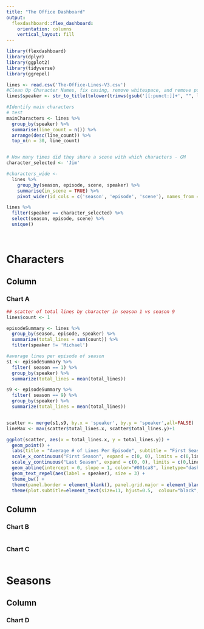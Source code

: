 ```yaml
---
title: "The Office Dashboard"
output: 
  flexdashboard::flex_dashboard:
    orientation: columns
    vertical_layout: fill
---
```


```r
library(flexdashboard)
library(dplyr)
library(ggplot2)
library(tidyverse)
library(ggrepel)

lines <- read.csv('The-Office-Lines-V3.csv')
#Clean Up Character Names, fix casing, remove whitespace, and remove punctuation
lines$speaker <- str_to_title(tolower(trimws(gsub('[[:punct:]]+', "", lines$speaker))))

#Identify main characters
# test
mainCharacters <- lines %>% 
  group_by(speaker) %>%
  summarise(line_count = n()) %>%
  arrange(desc(line_count)) %>%
  top_n(n = 30, line_count)


# How many times did they share a scene with which characters - GM
character_selected <- 'Jim'

#characters_wide <-  
  lines %>% 
    group_by(season, episode, scene, speaker) %>%
    summarise(in_scene = TRUE) %>%
    pivot_wider(id_cols = c('season', 'episode', 'scene'), names_from = speaker, values_from = in_scene, values_fill = FALSE)

lines %>%
  filter(speaker == character_selected) %>%
  select(season, episode, scene) %>% 
  unique()




```

Characters {data-icon="fa-user-friends"}
===

Column {data-width=650}
-----------------------------------------------------------------------

### Chart A

```r



## scatter of total lines by character in season 1 vs season 9
lines$count <- 1

episodeSummary <- lines %>% 
  group_by(season, episode, speaker) %>% 
  summarize(total_lines = sum(count)) %>%
  filter(speaker != 'Michael')

#average lines per episode of season
s1 <- episodeSummary %>% 
  filter( season == 1) %>%
  group_by(speaker) %>% 
  summarize(total_lines = mean(total_lines)) 

s9 <- episodeSummary %>% 
  filter( season == 9) %>% 
  group_by(speaker) %>% 
  summarize(total_lines = mean(total_lines)) 


scatter <- merge(s1,s9, by.x = 'speaker', by.y = 'speaker',all=FALSE) 
lineMax <- max(scatter$total_lines.x, scatter$total_lines.y)+1

ggplot(scatter, aes(x = total_lines.x, y = total_lines.y)) + 
  geom_point() + 
  labs(title = "Average # of Lines Per Episode", subtitle = "First Season vs Last Season", caption = "Excludes Michael since he was no longer on the show") + 
  scale_x_continuous("First Season", expand = c(0, 0), limits = c(0,lineMax)) + 
  scale_y_continuous("Last Season", expand = c(0, 0), limits = c(0,lineMax)) +
  geom_abline(intercept = 0, slope = 1, color="#001ca8", linetype="dashed", size=.4) +
  geom_text_repel(aes(label = speaker), size = 3) +
  theme_bw() + 
  theme(panel.border = element_blank(), panel.grid.major = element_blank(),panel.grid.minor =   element_blank(), axis.line = element_line(colour = "black")) +      theme(plot.title=element_text(size=18, hjust=.5, face="bold", colour="black", vjust=-1)) +
  theme(plot.subtitle=element_text(size=11, hjust=0.5,  colour="black", vjust=-1)) 


```

Column {data-width=350}
-----------------------------------------------------------------------

### Chart B

```r

```

### Chart C

```r

```


Seasons {data-icon="fa-tv"}
===

Column {data-width=650}
-----------------------------------------------------------------------

### Chart D